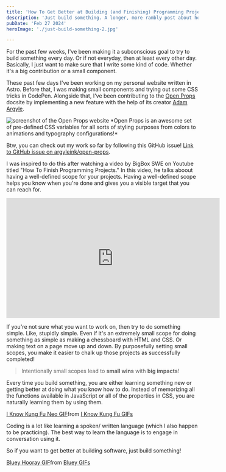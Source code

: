 ```yaml
---
title: 'How To Get Better at Building (and Finishing) Programming Projects'
description: 'Just build something. A longer, more rambly post about how I got inspired to get better at coding by writing more code.'
pubDate: 'Feb 27 2024'
heroImage: './just-build-something-2.jpg'

---
```



For the past few weeks, I've been making it a subconscious goal to try to build something every day.
Or if not everyday, then at least every other day.
Basically, I just want to make sure that I write some kind of code. Whether it's a big contribution or a small component.

These past few days I've been working on
my personal website written in Astro. Before that, I was making small components and trying
out some CSS tricks in CodePen. Alongside that, I've been contributing to the [Open Props](https://open-props.style)
docsite by implementing a new feature with the help of its creator [Adam Argyle](https://twitter.com/argyleink).

<Image src={openPropsImg} alt="screenshot of the Open Props website" />
*Open Props is an awesome set of pre-defined CSS variables for all sorts of styling purposes from colors to animations and typography configurations!*


Btw, you can check out my work so far by following this GitHub issue! [Link to GitHub issue on argyleink/open-props](https://github.com/argyleink/open-props/issues/467).

I was inspired to do this after watching a video by BigBox SWE on Youtube titled "How To Finish Programming Projects."
In this video, he talks aboout having a well-defined scope for your projects.
Having a well-defined scope helps you know when you're done and gives you a visible target that you can reach for.

<iframe width="560" height="315" src="https://www.youtube-nocookie.com/embed/nqqmwRXSvrw?si=kNjV-0a-AxHqUkTe" title="YouTube video player" frameborder="0" allow="accelerometer; autoplay; clipboard-write; encrypted-media; gyroscope; picture-in-picture; web-share" allowfullscreen></iframe>

If you're not sure what you want to work on, then try to do something simple. Like, stupidly simple. Even if it's an extremely small scope for doing something as simple as making a chessboard with HTML and CSS. Or making text on a page move up and down. By purposefully setting small scopes, you make it easier to chalk up those projects as successfully completed!

> Intentionally small scopes lead to **small wins** with **big impacts**!

Every time you build something, you are either learning something new or getting
better at doing what you know how to do. Instead of memorizing all the functions
available in JavaScript or all of the properties in CSS, you are naturally
learning them by using them.

<div class="decorative">
  <div class="tenor-gif-embed" data-postid="22197104" data-share-method="host" data-aspect-ratio="1.57635" data-width="100%"><a href="https://tenor.com/view/i-know-kung-fu-neo-keanu-reeves-the-matrix-karate-gif-22197104">I Know Kung Fu Neo GIF</a>from <a href="https://tenor.com/search/i+know+kung+fu-gifs">I Know Kung Fu GIFs</a></div> <script type="text/javascript" async src="https://tenor.com/embed.js"></script>
</div>

Coding is a lot like learning a spoken/ written language (which I also happen to be practicing). The best way to learn the language is to engage in conversation using it.

So if you want to get better at building software, just build something!

<div class="decorative">
  <div class="tenor-gif-embed" data-postid="26217514" data-share-method="host" data-aspect-ratio="1.57635" data-width="100%"><a href="https://tenor.com/view/bluey-hooray-yay-woo-hoo-celebrate-gif-26217514">Bluey Hooray GIF</a>from <a href="https://tenor.com/search/bluey-gifs">Bluey GIFs</a></div> <script type="text/javascript" async src="https://tenor.com/embed.js"></script>
</div>
